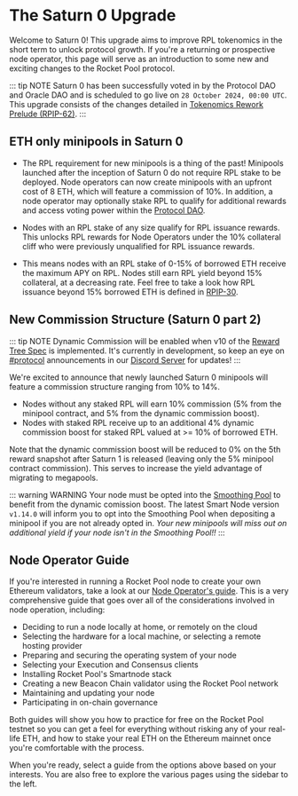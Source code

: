 
# The Saturn 0 Upgrade

Welcome to Saturn 0! This upgrade aims to improve RPL tokenomics in the short term to unlock protocol growth. If you're a returning or prospective node operator, this page will 
serve as an introduction to some new and exciting changes to the Rocket Pool protocol.

::: tip NOTE
Saturn 0 has been successfully voted in by the Protocol DAO and Oracle DAO and is scheduled to go live on `28 October 2024, 00:00 UTC`.
This upgrade consists of the changes detailed in [Tokenomics Rework Prelude (RPIP-62)](https://snapshot.org/#/rocketpool-dao.eth/proposal/0x7f6c978251e0ae752c619cc459331e5b3cc081aed13b133159b43fb6194b3304).
:::


## ETH only minipools in Saturn 0 

- The RPL requirement for new minipools is a thing of the past! Minipools launched after the inception of Saturn 0 do not require RPL stake to be deployed.
Node operators can now create minipools with an upfront cost of 8 ETH, which will feature a commission of 10%. In addition, a node
operator may optionally stake RPL to qualify for additional rewards and access voting power within the [Protocol DAO](guides/houston/pdao#the-protocol-dao-pdao). 

- Nodes with an RPL stake of any size qualify for RPL issuance rewards. This unlocks RPL rewards for Node Operators under the 10% collateral cliff 
who were previously unqualified for RPL issuance rewards. 

- This means nodes with an RPL stake of 0-15% of borrowed ETH receive the maximum APY on RPL. Nodes still earn RPL yield beyond 15% collateral, at a decreasing rate.
Feel free to take a look how RPL issuance beyond 15% borrowed ETH is defined in [RPIP-30](https://rpips.rocketpool.net/RPIPs/RPIP-30#specification).

## New Commission Structure (Saturn 0 part 2)
::: tip NOTE
Dynamic Commission will be enabled when v10 of the [Reward Tree Spec](https://rpips.rocketpool.net/assets/rpip-62/rewards-calculation-spec) is implemented. It's currently in development, so keep an eye on [#protocol](https://discord.com/channels/405159462932971535/405163979141545995) 
announcements in our [Discord Server](https://discord.com/invite/rocketpool) for updates!
:::

We're excited to announce that newly launched Saturn 0 minipools will feature a commission structure ranging from 10% to 14%.

- Nodes without any staked RPL will earn 10% commission (5% from the minipool contract, and 5% from the dynamic commission boost).
- Nodes with staked RPL receive up to an additional 4% dynamic commission boost for staked RPL valued at >= 10% of borrowed ETH.

Note that the dynamic commission boost will be reduced to 0% on the 5th reward snapshot after Saturn 1 is released (leaving only the 5% minipool contract commission). This serves to increase the yield advantage of migrating to megapools.

::: warning WARNING
Your node must be opted into the [Smoothing Pool](/guides/node/fee-distrib-sp#the-smoothing-pool) to benefit from the dynamic comission boost. The latest Smart Node version `v1.14.0` will inform you
to opt into the Smoothing Pool when depositing a minipool if you are not already opted in. *Your new minipools will miss out on additional yield if your node 
isn't in the Smoothing Pool!!* 
:::

## Node Operator Guide
If you're interested in running a Rocket Pool node to create your own Ethereum validators, take a look at our [Node Operator's guide](/guides/node/responsibilities).
This is a very comprehensive guide that goes over all of the considerations involved in node operation, including:

- Deciding to run a node locally at home, or remotely on the cloud
- Selecting the hardware for a local machine, or selecting a remote hosting provider
- Preparing and securing the operating system of your node
- Selecting your Execution and Consensus clients
- Installing Rocket Pool's Smartnode stack
- Creating a new Beacon Chain validator using the Rocket Pool network
- Maintaining and updating your node
- Participating in on-chain governance

Both guides will show you how to practice for free on the Rocket Pool testnet so you can get a feel for everything without risking any of your real-life ETH, and how to stake your real ETH on the Ethereum mainnet once you're comfortable with the process.

When you're ready, select a guide from the options above based on your interests.
You are also free to explore the various pages using the sidebar to the left.




